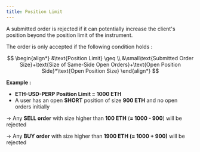 ```yaml
---
title: Position Limit
---
```

A submitted order is rejected if it can potentially increase the client's position beyond the position limit of the instrument.

The order is only accepted if the following condition holds :

$$
\begin{align*}
&\text{Position Limit} \geq \\
&\small\text{Submitted Order Size}+\text{Size of Same-Side Open Orders}+\text{Open Position Side}*\text{Open Position Size}
\end{align*}
$$

**Example :**

* **ETH-USD-PERP Position Limit = 1000 ETH**
* A user has an open **SHORT** position of size **900 ETH** and no open orders initially

\-> Any **SELL order** with size higher than **100 ETH** (**= 1000 - 900**) will be rejected

\-> Any **BUY order** with size higher than **1900 ETH (= 1000 + 900)** will be rejected
